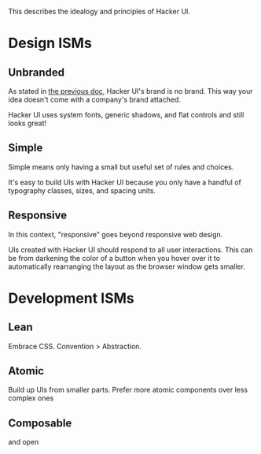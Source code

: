 This describes the idealogy and principles of Hacker UI.

# Design ISMs

## Unbranded

As stated in [the previous doc](./what-is-hacker-ui), Hacker UI's brand is no brand. This way your idea doesn't come with a company's brand attached.

Hacker UI uses system fonts, generic shadows, and flat controls and still looks great!

## Simple

Simple means only having a small but useful set of rules and choices.

It's easy to build UIs with Hacker UI because you only have a handful of typography classes, sizes, and spacing units.

## Responsive

In this context, "responsive" goes beyond responsive web design.

UIs created with Hacker UI should respond to all user interactions. This can be from darkening the color of a button when you hover over it to automatically rearranging the layout as the browser window gets smaller.

# Development ISMs

## Lean

Embrace CSS. Convention > Abstraction.

## Atomic

Build up UIs from smaller parts. Prefer more atomic components over less complex ones

## Composable

and open
